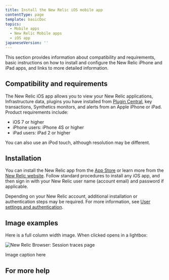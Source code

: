 ```yaml
---
title: Install the New Relic iOS mobile app
contentType: page
template: basicDoc
topics:
  - Mobile apps
  - New Relic Mobile apps
  - iOS app
japaneseVersion: ''
---
```


This section provides information about compatibility and requirements, basic instructions on how to install and configure the New Relic iPhone and iPad apps, and links to more detailed information.

## Compatibility and requirements

The New Relic iOS app allows you to view your New Relic applications, Infrastructure data, plugins you have installed from [Plugin Central](/docs/plugins/welcome-to-plugin-central), key transactions, Synthetics monitors, and alerts from an Apple iPhone or iPad. Product requirements include:

* iOS 7 or higher
* iPhone users: iPhone 4S or higher
* iPad users: iPad 2 or higher

You can also use an iPod touch, although resolution may be different.

## Installation

You can install the New Relic app from the [App Store](https://itunes.apple.com/us/app/new-relic/id594038638?ls=1&mt=8 "Link opens in a new window") or learn more from the [New Relic website](https://newrelic.com/mobility). Follow standard procedures to install any iOS app, and then sign in with your New Relic user name (account email) and password if applicable.

Depending on your New Relic account, additional installation or authentication steps may be required. For more information, see [User settings and authentication](/docs/ios/ios-user-settings-and-authentication).

## Image examples

Here is a full column width image. When clicked opens in a lightbox:

![New Relic Browser: Session traces page](https://docs-dev.newrelic.com/sites/default/files/thumbnails/image/screenshot-browser-session-traces-050420.png "New Relic Browser: Session traces page")

Image caption here

## For more help
